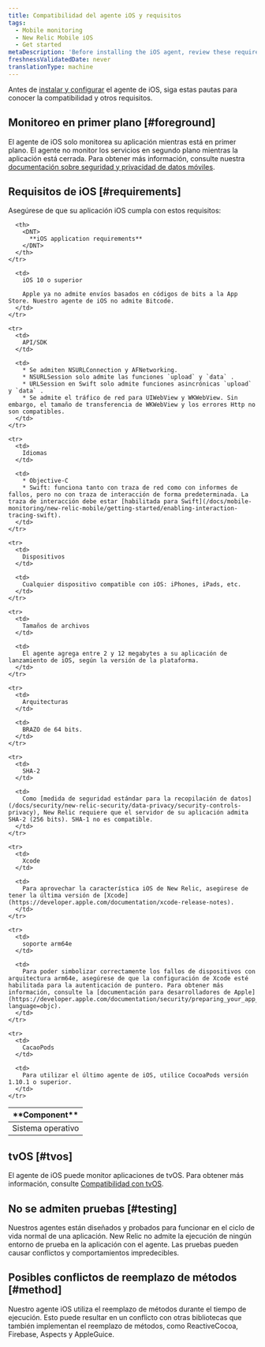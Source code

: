 ```yaml
---
title: Compatibilidad del agente iOS y requisitos
tags:
  - Mobile monitoring
  - New Relic Mobile iOS
  - Get started
metaDescription: 'Before installing the iOS agent, review these requirements.'
freshnessValidatedDate: never
translationType: machine
---
```


Antes de [instalar y configurar](/docs/mobile-monitoring/new-relic-mobile-ios/get-started/ios-installation-configuration) el agente de iOS, siga estas pautas para conocer la compatibilidad y otros requisitos.

## Monitoreo en primer plano [#foreground]

El agente de iOS solo monitorea su aplicación mientras está en primer plano. El agente no monitor los servicios en segundo plano mientras la aplicación está cerrada. Para obtener más información, consulte nuestra [documentación sobre seguridad y privacidad de datos móviles](/docs/mobile-monitoring/new-relic-mobile/get-started/security-mobile-apps).

## Requisitos de iOS [#requirements]

Asegúrese de que su aplicación iOS cumpla con estos requisitos:

<table>
  <thead>
    <tr>
      <th width={200}>
        <DNT>
          **Component**
        </DNT>
      </th>

      <th>
        <DNT>
          **iOS application requirements**
        </DNT>
      </th>
    </tr>
  </thead>

  <tbody>
    <tr>
      <td>
        Sistema operativo
      </td>

      <td>
        iOS 10 o superior

        Apple ya no admite envíos basados en códigos de bits a la App Store. Nuestro agente de iOS no admite Bitcode.
      </td>
    </tr>

    <tr>
      <td>
        API/SDK
      </td>

      <td>
        * Se admiten NSURLConnection y AFNetworking.
        * NSURLSession solo admite las funciones `upload` y `data` .
        * URLSession en Swift solo admite funciones asincrónicas `upload` y `data` .
        * Se admite el tráfico de red para UIWebView y WKWebView. Sin embargo, el tamaño de transferencia de WKWebView y los errores Http no son compatibles.
      </td>
    </tr>

    <tr>
      <td>
        Idiomas
      </td>

      <td>
        * Objective-C
        * Swift: funciona tanto con traza de red como con informes de fallos, pero no con traza de interacción de forma predeterminada. La traza de interacción debe estar [habilitada para Swift](/docs/mobile-monitoring/new-relic-mobile/getting-started/enabling-interaction-tracing-swift).
      </td>
    </tr>

    <tr>
      <td>
        Dispositivos
      </td>

      <td>
        Cualquier dispositivo compatible con iOS: iPhones, iPads, etc.
      </td>
    </tr>

    <tr>
      <td>
        Tamaños de archivos
      </td>

      <td>
        El agente agrega entre 2 y 12 megabytes a su aplicación de lanzamiento de iOS, según la versión de la plataforma.
      </td>
    </tr>

    <tr>
      <td>
        Arquitecturas
      </td>

      <td>
        BRAZO de 64 bits.
      </td>
    </tr>

    <tr>
      <td>
        SHA-2
      </td>

      <td>
        Como [medida de seguridad estándar para la recopilación de datos](/docs/security/new-relic-security/data-privacy/security-controls-privacy), New Relic requiere que el servidor de su aplicación admita SHA-2 (256 bits). SHA-1 no es compatible.
      </td>
    </tr>

    <tr>
      <td>
        Xcode
      </td>

      <td>
        Para aprovechar la característica iOS de New Relic, asegúrese de tener la última versión de [Xcode](https://developer.apple.com/documentation/xcode-release-notes).
      </td>
    </tr>

    <tr>
      <td>
        soporte arm64e
      </td>

      <td>
        Para poder simbolizar correctamente los fallos de dispositivos con arquitectura arm64e, asegúrese de que la configuración de Xcode esté habilitada para la autenticación de puntero. Para obtener más información, consulte la [documentación para desarrolladores de Apple](https://developer.apple.com/documentation/security/preparing_your_app_to_work_with_pointer_authentication?language=objc).
      </td>
    </tr>

    <tr>
      <td>
        CacaoPods
      </td>

      <td>
        Para utilizar el último agente de iOS, utilice CocoaPods versión 1.10.1 o superior.
      </td>
    </tr>
  </tbody>
</table>

## tvOS [#tvos]

El agente de iOS puede monitor aplicaciones de tvOS. Para obtener más información, consulte [Compatibilidad con tvOS](/docs/mobile-monitoring/new-relic-mobile-ios/tvos/new-relic-tvos-compatibility-requirements).

## No se admiten pruebas [#testing]

Nuestros agentes están diseñados y probados para funcionar en el ciclo de vida normal de una aplicación. New Relic no admite la ejecución de ningún entorno de prueba en la aplicación con el agente. Las pruebas pueden causar conflictos y comportamientos impredecibles.

## Posibles conflictos de reemplazo de métodos [#method]

Nuestro agente iOS utiliza el reemplazo de métodos durante el tiempo de ejecución. Esto puede resultar en un conflicto con otras bibliotecas que también implementan el reemplazo de métodos, como ReactiveCocoa, Firebase, Aspects y AppleGuice.
